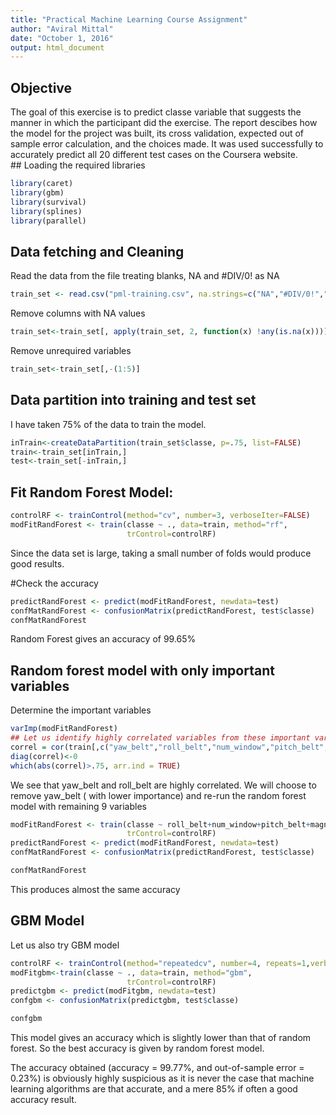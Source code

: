 ```yaml
---
title: "Practical Machine Learning Course Assignment"
author: "Aviral Mittal"
date: "October 1, 2016"
output: html_document
---
```


## Objective

The goal of this exercise is to predict classe variable that suggests the manner in which the participant did the exercise. The report descibes how the model for the 
project was built, its cross validation, expected out of sample error calculation, and the choices made. It was used successfully to accurately predict all 20 
different test cases on the Coursera website.  
## Loading the required libraries
```r
library(caret)
library(gbm)
library(survival)
library(splines)
library(parallel)
```
## Data fetching and Cleaning 
Read the data from the file treating blanks, NA and #DIV/0! as NA
```r
train_set <- read.csv("pml-training.csv", na.strings=c("NA","#DIV/0!",""))
```
Remove columns with NA values
```r
train_set<-train_set[, apply(train_set, 2, function(x) !any(is.na(x)))] 
```
Remove unrequired variables
```r
train_set<-train_set[,-(1:5)]
```

## Data partition into training and test set
I have taken 75% of the data to train the model. 
```r
inTrain<-createDataPartition(train_set$classe, p=.75, list=FALSE)
train<-train_set[inTrain,]
test<-train_set[-inTrain,]
```

## Fit Random Forest Model:
```r
controlRF <- trainControl(method="cv", number=3, verboseIter=FALSE)
modFitRandForest <- train(classe ~ ., data=train, method="rf",
                          trControl=controlRF)
```
Since the data set is large, taking a small number of folds would produce good results.

#Check the accuracy
```r
predictRandForest <- predict(modFitRandForest, newdata=test)
confMatRandForest <- confusionMatrix(predictRandForest, test$classe)
confMatRandForest
```
Random Forest gives an accuracy of 99.65%

## Random forest model with only important variables
Determine the important variables
```r
varImp(modFitRandForest)
## Let us identify highly correlated variables from these important variables to avoid multi-collinearity
correl = cor(train[,c("yaw_belt","roll_belt","num_window","pitch_belt","magnet_dumbbell_z","magnet_dumbbell_y","pitch_forearm","accel_dumbbell_y","roll_arm","roll_forearm")])
diag(correl)<-0
which(abs(correl)>.75, arr.ind = TRUE)
```
We see that yaw_belt and roll_belt are highly correlated. We will choose to remove yaw_belt ( with lower importance) and re-run the random forest model with remaining 9 variables

```r
modFitRandForest <- train(classe ~ roll_belt+num_window+pitch_belt+magnet_dumbbell_z+magnet_dumbbell_y+pitch_forearm+accel_dumbbell_y+roll_arm+roll_forearm, data=train, method="rf",
                          trControl=controlRF)
predictRandForest <- predict(modFitRandForest, newdata=test)
confMatRandForest <- confusionMatrix(predictRandForest, test$classe)
```
```r
confMatRandForest
```
This produces almost the same accuracy

## GBM Model
Let us also try GBM model
```r
controlRF <- trainControl(method="repeatedcv", number=4, repeats=1,verboseIter=FALSE)
modFitgbm<-train(classe ~ ., data=train, method="gbm",
                          trControl=controlRF)
predictgbm <- predict(modFitgbm, newdata=test)
confgbm <- confusionMatrix(predictgbm, test$classe)
```
```r
confgbm
```
This model gives an accuracy which is slightly lower than that of random forest. So the best accuracy is given by random forest model.


The accuracy obtained (accuracy = 99.77%, and out-of-sample error = 0.23%) is obviously highly suspicious as it is never the case that machine learning algorithms 
are that accurate, and a mere 85% if often a good accuracy result.
